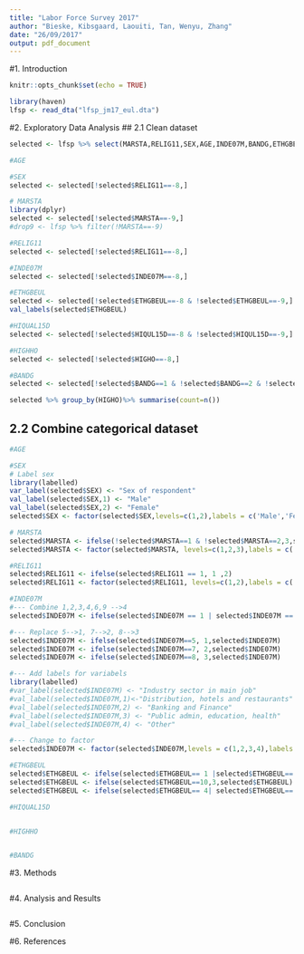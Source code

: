 ```yaml
---
title: "Labor Force Survey 2017"
author: "Bieske, Kibsgaard, Laouiti, Tan, Wenyu, Zhang"
date: "26/09/2017"
output: pdf_document
---
```

#1. Introduction

```r
knitr::opts_chunk$set(echo = TRUE)
```

```r
library(haven)
lfsp <- read_dta("lfsp_jm17_eul.dta")
```

#2. Exploratory Data Analysis
## 2.1 Clean dataset
```r

selected <- lfsp %>% select(MARSTA,RELIG11,SEX,AGE,INDE07M,BANDG,ETHGBEUL,HIQUL15D,HIGHO)

#AGE

#SEX
selected <- selected[!selected$RELIG11==-8,] 

# MARSTA
library(dplyr)
selected <- selected[!selected$MARSTA==-9,] 
#drop9 <- lfsp %>% filter(!MARSTA==-9)

#RELIG11
selected <- selected[!selected$RELIG11==-8,] 

#INDE07M
selected <- selected[!selected$INDE07M==-8,] 

#ETHGBEUL
selected <- selected[!selected$ETHGBEUL==-8 & !selected$ETHGBEUL==-9,] 
val_labels(selected$ETHGBEUL)

#HIQUAL15D
selected <- selected[!selected$HIQUL15D==-8 & !selected$HIQUL15D==-9,] 

#HIGHHO
selected <- selected[!selected$HIGHO==-8,] 

#BANDG
selected <- selected[!selected$BANDG==1 & !selected$BANDG==2 & !selected$BANDG==3 & !selected$BANDG==-8 &!selected$BANDG==-9,] 

selected %>% group_by(HIGHO)%>% summarise(count=n())

```

 
## 2.2 Combine categorical dataset
```r
#AGE

#SEX
# Label sex
library(labelled)
var_label(selected$SEX) <- "Sex of respondent"
val_label(selected$SEX,1) <- "Male"
val_label(selected$SEX,2) <- "Female"
selected$SEX <- factor(selected$SEX,levels=c(1,2),labels = c('Male','Female'))

# MARSTA
selected$MARSTA <- ifelse(!selected$MARSTA==1 & !selected$MARSTA==2,3,selected$MARSTA)
selected$MARSTA <- factor(selected$MARSTA, levels=c(1,2,3),labels = c('Single','Married','Other'))

#RELIG11
selected$RELIG11 <- ifelse(selected$RELIG11 == 1, 1 ,2)
selected$RELIG11 <- factor(selected$RELIG11, levels=c(1,2),labels = c('No','Yes'))

#INDE07M
#--- Combine 1,2,3,4,6,9 -->4
selected$INDE07M <- ifelse(selected$INDE07M == 1 | selected$INDE07M == 2 |selected$INDE07M == 3 | selected$INDE07M == 4 | selected$INDE07M == 6 |selected$INDE07M == 9, 4,selected$INDE07M)

#--- Replace 5-->1, 7-->2, 8-->3
selected$INDE07M <- ifelse(selected$INDE07M==5, 1,selected$INDE07M)
selected$INDE07M <- ifelse(selected$INDE07M==7, 2,selected$INDE07M)
selected$INDE07M <- ifelse(selected$INDE07M==8, 3,selected$INDE07M)

#--- Add labels for variabels
library(labelled)
#var_label(selected$INDE07M) <- "Industry sector in main job"
#val_label(selected$INDE07M,1)<-"Distribution, hotels and restaurants"
#val_label(selected$INDE07M,2) <- "Banking and Finance"
#val_label(selected$INDE07M,3) <- "Public admin, education, health"
#val_label(selected$INDE07M,4) <- "Other"

#--- Change to factor
selected$INDE07M <- factor(selected$INDE07M,levels = c(1,2,3,4),labels = c('Distribution, hotels and restaurants','Banking and Finance','Public admin, education, health','Other'))

#ETHGBEUL
selected$ETHGBEUL <- ifelse(selected$ETHGBEUL== 1 |selected$ETHGBEUL== 2 |selected$ETHGBEUL== 3 ,1,selected$ETHGBEUL)
selected$ETHGBEUL <- ifelse(selected$ETHGBEUL==10,3,selected$ETHGBEUL)
selected$ETHGBEUL <- ifelse(selected$ETHGBEUL== 4| selected$ETHGBEUL== 11)

#HIQUAL15D


#HIGHHO


#BANDG
```


#3. Methods


```r

```

#4. Analysis and Results



```r

```

#5. Conclusion






#6. References